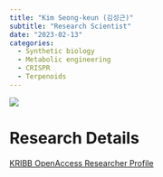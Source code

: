 ```yaml
---
title: "Kim Seong-keun (김성근)"
subtitle: "Research Scientist"
date: "2023-02-13"
categories:
  - Synthetic biology
  - Metabolic engineering
  - CRISPR
  - Terpenoids
---
```


![](images/image-700235287.png){fig-align="center"}

# Research Details

[KRIBB OpenAccess Researcher Profile](https://oak.kribb.re.kr/researcher-profile?ep=82)
